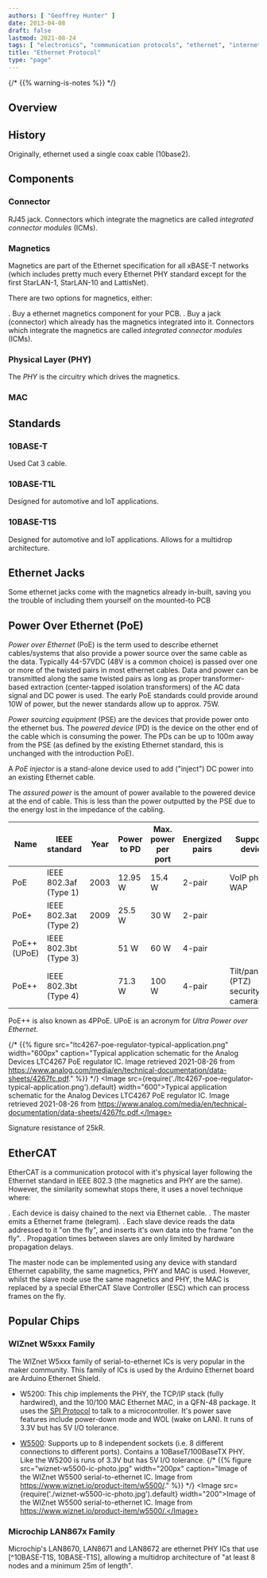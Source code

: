 ```yaml
---
authors: [ "Geoffrey Hunter" ]
date: 2013-04-08
draft: false
lastmod: 2021-08-24
tags: [ "electronics", "communication protocols", "ethernet", "internet", "IP", "PHY", "MAC", "Arduino", "shield", "integrated connector modules", "ICMs" ]
title: "Ethernet Protocol"
type: "page"
---
```


{/* {{% warning-is-notes %}} */}
<WarningIsNotes />

## Overview

## History

Originally, ethernet used a single coax cable (10base2).

## Components

### Connector

RJ45 jack. Connectors which integrate the magnetics are called _integrated connector modules_ (ICMs).

### Magnetics

Magnetics are part of the Ethernet specification for all xBASE-T networks (which includes pretty much every Ethernet PHY standard except for the first StarLAN-1, StarLAN-10 and LattisNet).

There are two options for magnetics, either:

. Buy a ethernet magnetics component for your PCB.
. Buy a jack (connector) which already has the magnetics integrated into it. Connectors which integrate the magnetics are called _integrated connector modules_ (ICMs).

### Physical Layer (PHY)

The _PHY_ is the circuitry which drives the magnetics.

### MAC

## Standards

### 10BASE-T

Used Cat 3 cable.

### 10BASE-T1L

Designed for automotive and IoT applications.

### 10BASE-T1S

Designed for automotive and IoT applications. Allows for a multidrop architecture.

## Ethernet Jacks

Some ethernet jacks come with the magnetics already in-built, saving you the trouble of including them yourself on the mounted-to PCB

## Power Over Ethernet (PoE)

_Power over Ethernet_ (PoE) is the term used to describe ethernet cables/systems that also provide a power source over the same cable as the data. Typically 44-57VDC (48V is a common choice) is passed over one or more of the twisted pairs in most ethernet cables. Data and power can be transmitted along the same twisted pairs as long as proper transformer-based extraction (center-tapped isolation transformers) of the AC data signal and DC power is used. The early PoE standards could provide around 10W of power, but the newer standards allow up to approx. 75W.

_Power sourcing equipment_ (PSE) are the devices that provide power onto the ethernet bus. The _powered device_ (PD) is the device on the other end of the cable which is consuming the power. The PDs can be up to 100m away from the PSE (as defined by the existing Ethernet standard, this is unchanged with the introduction PoE).

A _PoE injector_ is a stand-alone device used to add ("inject") DC power into an existing Ethernet cable.

The _assured power_ is the amount of power available to the powered device at the end of cable. This is less than the power outputted by the PSE due to the energy lost in the impedance of the cabling.

<table>
    <thead>
        <tr>
            <th>Name</th>
            <th>IEEE standard</th>
            <th>Year</th>
            <th>Power to PD</th>
            <th>Max. power per port</th>
            <th>Energized pairs</th>
            <th>Supported devices</th>
        </tr>
    </thead>
    <tbody>
        <tr>
            <td>PoE</td>
            <td>IEEE 802.3af (Type 1)</td>
            <td>2003</td>
            <td>12.95 W</td>
            <td>15.4 W</td>
            <td>2-pair</td>
            <td>VoIP phones, WAP</td>
        </tr>
        <tr>
            <td>PoE+</td>
            <td>IEEE 802.3at (Type 2)</td>
            <td>2009</td>
            <td>25.5 W</td>
            <td>30 W</td>
            <td>2-pair</td>
            <td></td>
        </tr>
        <tr>
            <td>PoE++ (UPoE)</td>
            <td>IEEE 802.3bt (Type 3)</td>
            <td></td>
            <td>51 W</td>
            <td>60 W</td>
            <td>4-pair</td>
            <td></td>
        </tr>
        <tr>
            <td>PoE++</td>
            <td>IEEE 802.3bt (Type 4)</td>
            <td></td>
            <td>71.3 W</td>
            <td>100 W</td>
            <td>4-pair</td>
            <td>Tilt/pan/zoom (PTZ) security cameras.</td>
        </tr>
    </tbody>
</table>

PoE++ is also known as 4PPoE. UPoE is an acronym for _Ultra Power over Ethernet_.

{/* {{% figure src="ltc4267-poe-regulator-typical-application.png" width="600px" caption="Typical application schematic for the Analog Devices LTC4267 PoE regulator IC. Image retrieved 2021-08-26 from https://www.analog.com/media/en/technical-documentation/data-sheets/4267fc.pdf." %}} */}
<Image src={require('./ltc4267-poe-regulator-typical-application.png').default} width="600">Typical application schematic for the Analog Devices LTC4267 PoE regulator IC. Image retrieved 2021-08-26 from https://www.analog.com/media/en/technical-documentation/data-sheets/4267fc.pdf.</Image>

Signature resistance of 25kR.

## EtherCAT

EtherCAT is a communication protocol with it's physical layer following the Ethernet standard in IEEE 802.3 (the magnetics and PHY are the same). However, the similarity somewhat stops there, it uses a novel technique where:

. Each device is daisy chained to the next via Ethernet cable.
. The master emits a Ethernet frame (telegram).
. Each slave device reads the data addressed to it "on the fly", and inserts it's own data into the frame "on the fly".
. Propagation times between slaves are only limited by hardware propagation delays.

The master node can be implemented using any device with standard Ethernet capability, the same magnetics, PHY and MAC is used. However, whilst the slave node use the same magnetics and PHY, the MAC is replaced by a special EtherCAT Slave Controller (ESC) which can process frames on the fly.

## Popular Chips

### WIZnet W5xxx Family

The WIZnet W5xxx family of serial-to-ethernet ICs is very popular in the maker community. This family of ICs is used by the Arduino Ethernet board are Arduino Ethernet Shield.

* W5200: This chip implements the PHY, the TCP/IP stack (fully hardwired), and the 10/100 MAC Ethernet MAC, in a QFN-48 package. It uses the [SPI Protocol](/electronics/communication-protocols/spi-communication-protocol/) to talk to a microcontroller. It's power save features include power-down mode and WOL (wake on LAN). It runs of 3.3V but has 5V I/O tolerance.

* [W5500](https://www.wiznet.io/product-item/w5500/): Supports up to 8 independent sockets (i.e. 8 different connections to different ports). Contains a 10BaseT/100BaseTX PHY. Like the W5200 is runs of 3.3V but has 5V I/O tolerance.
    {/* {{% figure src="wiznet-w5500-ic-photo.jpg" width="200px" caption="Image of the WIZnet W5500 serial-to-ethernet IC. Image from https://www.wiznet.io/product-item/w5500/." %}} */}
    <Image src={require('./wiznet-w5500-ic-photo.jpg').default} width="200">Image of the WIZnet W5500 serial-to-ethernet IC. Image from https://www.wiznet.io/product-item/w5500/.</Image>

### Microchip LAN867x Family

Microchip's LAN8670, LAN8671 and LAN8672 are ethernet PHY ICs that use [^10BASE-T1S, 10BASE-T1S], allowing a multidrop architecture of "at least 8 nodes and a minimum 25m of length".
